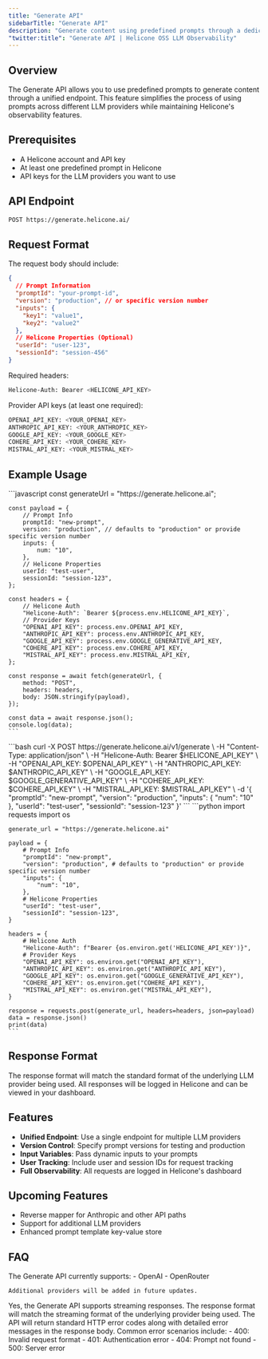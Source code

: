 ```yaml
---
title: "Generate API"
sidebarTitle: "Generate API"
description: "Generate content using predefined prompts through a dedicated API endpoint."
"twitter:title": "Generate API | Helicone OSS LLM Observability"
---
```


## Overview

The Generate API allows you to use predefined prompts to generate content through a unified endpoint. This feature simplifies the process of using prompts across different LLM providers while maintaining Helicone's observability features.

## Prerequisites

- A Helicone account and API key
- At least one predefined prompt in Helicone
- API keys for the LLM providers you want to use

## API Endpoint

```bash
POST https://generate.helicone.ai/
```

## Request Format

The request body should include:

```json
{
  // Prompt Information
  "promptId": "your-prompt-id",
  "version": "production", // or specific version number
  "inputs": {
    "key1": "value1",
    "key2": "value2"
  },
  // Helicone Properties (Optional)
  "userId": "user-123",
  "sessionId": "session-456"
}
```

Required headers:
```bash
Helicone-Auth: Bearer <HELICONE_API_KEY>
```

Provider API keys (at least one required):
```bash
OPENAI_API_KEY: <YOUR_OPENAI_KEY>
ANTHROPIC_API_KEY: <YOUR_ANTHROPIC_KEY>
GOOGLE_API_KEY: <YOUR_GOOGLE_KEY>
COHERE_API_KEY: <YOUR_COHERE_KEY>
MISTRAL_API_KEY: <YOUR_MISTRAL_KEY>
```

## Example Usage

<Tabs>
  <Tab title="JavaScript">
    ```javascript
    const generateUrl = "https://generate.helicone.ai";

    const payload = {
        // Prompt Info
        promptId: "new-prompt",
        version: "production", // defaults to "production" or provide specific version number
        inputs: {
            num: "10",
        },
        // Helicone Properties
        userId: "test-user",
        sessionId: "session-123",
    };

    const headers = {
        // Helicone Auth
        "Helicone-Auth": `Bearer ${process.env.HELICONE_API_KEY}`,
        // Provider Keys
        "OPENAI_API_KEY": process.env.OPENAI_API_KEY,
        "ANTHROPIC_API_KEY": process.env.ANTHROPIC_API_KEY,
        "GOOGLE_API_KEY": process.env.GOOGLE_GENERATIVE_API_KEY,
        "COHERE_API_KEY": process.env.COHERE_API_KEY,
        "MISTRAL_API_KEY": process.env.MISTRAL_API_KEY,
    };

    const response = await fetch(generateUrl, {
        method: "POST",
        headers: headers,
        body: JSON.stringify(payload),
    });

    const data = await response.json();
    console.log(data);
    ```
  </Tab>
  <Tab title="cURL">
    ```bash
    curl -X POST https://generate.helicone.ai/v1/generate \
      -H "Content-Type: application/json" \
      -H "Helicone-Auth: Bearer $HELICONE_API_KEY" \
      -H "OPENAI_API_KEY: $OPENAI_API_KEY" \
      -H "ANTHROPIC_API_KEY: $ANTHROPIC_API_KEY" \
      -H "GOOGLE_API_KEY: $GOOGLE_GENERATIVE_API_KEY" \
      -H "COHERE_API_KEY: $COHERE_API_KEY" \
      -H "MISTRAL_API_KEY: $MISTRAL_API_KEY" \
      -d '{
        "promptId": "new-prompt",
        "version": "production",
        "inputs": {
          "num": "10"
        },
        "userId": "test-user",
        "sessionId": "session-123"
      }'
    ```

  </Tab>
  <Tab title="Python">
    ```python
    import requests
    import os

    generate_url = "https://generate.helicone.ai"

    payload = {
        # Prompt Info
        "promptId": "new-prompt",
        "version": "production", # defaults to "production" or provide specific version number
        "inputs": {
            "num": "10",
        },
        # Helicone Properties
        "userId": "test-user",
        "sessionId": "session-123",
    }

    headers = {
        # Helicone Auth
        "Helicone-Auth": f"Bearer {os.environ.get('HELICONE_API_KEY')}",
        # Provider Keys
        "OPENAI_API_KEY": os.environ.get("OPENAI_API_KEY"),
        "ANTHROPIC_API_KEY": os.environ.get("ANTHROPIC_API_KEY"),
        "GOOGLE_API_KEY": os.environ.get("GOOGLE_GENERATIVE_API_KEY"),
        "COHERE_API_KEY": os.environ.get("COHERE_API_KEY"),
        "MISTRAL_API_KEY": os.environ.get("MISTRAL_API_KEY"),
    }

    response = requests.post(generate_url, headers=headers, json=payload)
    data = response.json()
    print(data)
    ```

  </Tab>

</Tabs>

## Response Format

The response format will match the standard format of the underlying LLM provider being used. All responses will be logged in Helicone and can be viewed in your dashboard.

## Features

- **Unified Endpoint**: Use a single endpoint for multiple LLM providers
- **Version Control**: Specify prompt versions for testing and production
- **Input Variables**: Pass dynamic inputs to your prompts
- **User Tracking**: Include user and session IDs for request tracking
- **Full Observability**: All requests are logged in Helicone's dashboard

## Upcoming Features

- Reverse mapper for Anthropic and other API paths
- Support for additional LLM providers
- Enhanced prompt template key-value store

## FAQ

<AccordionGroup>
  <Accordion title="Which LLM providers are supported?">
    The Generate API currently supports:
    - OpenAI
    - OpenRouter

    Additional providers will be added in future updates.

  </Accordion>
  <Accordion title="Can I use this with streaming responses?">
    Yes, the Generate API supports streaming responses. The response format will match the streaming format of the underlying provider being used.
  </Accordion>
  <Accordion title="How do I handle errors?">
    The API will return standard HTTP error codes along with detailed error messages in the response body. Common error scenarios include:
    - 400: Invalid request format
    - 401: Authentication error
    - 404: Prompt not found
    - 500: Server error
  </Accordion>
</AccordionGroup>


<QuestionsSection />
